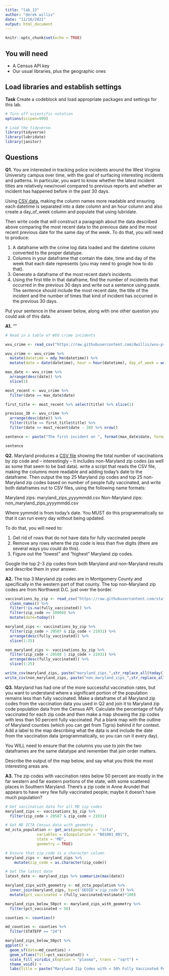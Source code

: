 ```yaml
---
title: "lab_12"
author: "derek willis"
date: "11/16/2021"
output: html_document
---
```


```r
knitr::opts_chunk$set(echo = TRUE)
```

## You will need

* A Census API key
* Our usual libraries, plus the geographic ones

## Load libraries and establish settings

**Task** Create a codeblock and load appropriate packages and settings for this lab.

```r
# Turn off scientific notation
options(scipen=999)

# Load the tidyverse.
library(tidyverse)
library(lubridate)
library(janitor)

```

## Questions

**Q1.** You are interested in tracking police incidents around the West Virginia University campus over time, with the goal of surfacing interesting incidents and patterns. In particular, you want to know whether the latest incident titles are relatively new/novel compared to previous reports and whether an incident has happened before in the past 30 days.

Using [CSV data](https://raw.githubusercontent.com/dwillis/wvu-projects/master/crime-log/crime_log.csv), making the column names more readable and ensuring each datetime is separated into a date column and an hour column and also create a day_of_week column and populate that using lubridate.

Then write code that will construct a paragraph about the data described above comparing the most recent data to the previous date and the most recent previous date for the same day of the week. To do that, you will need to produce:

1. A dataframe with the crime log data loaded and the datetime column converted to the proper datatype.
2. Columns in your dataframe that contain the date, time and day of the week that each date represents (you may need to google how to do that).
3. Generate a dataframe of the most recent date's incidents.
4. Using the first title in that dataframe, find the number of incidents that occurred in the previous 30 days and write out a sentence using paste. The sentence should include the most recent date, the title of the incident and the number of times that kind of incident has occurred in the previous 30 days.

Put your sentence in the answer below, along with one other question you could ask of this data.

**A1.** ""

```r

# Read in a table of WVU crime incidents

wvu_crime <- read_csv("https://raw.githubusercontent.com/dwillis/wvu-projects/master/crime-log/crime_log.csv") %>% clean_names()

wvu_crime <- wvu_crime %>%
  mutate(datetime = mdy_hm(datetime)) %>%
  mutate(date = date(datetime), hour = hour(datetime), day_of_week = wday(date))

max_date <- wvu_crime %>%
  arrange(desc(date)) %>%
  slice(1)

most_recent <- wvu_crime %>%
  filter(date == max_date$date)

first_title <- most_recent %>% select(title) %>% slice(1)

previous_30 <- wvu_crime %>%
  arrange(desc(date)) %>%
  filter(title == first_title$title) %>%
  filter(date >= most_recent$date - 30) %>% nrow()

sentence <- paste("The first incident on ", format(max_date$date, format="%B %d"), " was ", first_title$title, " and has occurred ", previous_30, " times in the past 30 days.", sep="")

sentence
```

**Q2.** Maryland produces a [CSV file](https://raw.githubusercontent.com/state-of-maryland/VaccineCSVs/master/Vax_ZIP_CODE_FirstSecondSingle_Totals_Raw.csv) showing the total number of vaccinations by zip code and -- interestingly -- it includes non-Maryland zip codes (as well as some that seem to be bad data). write a script that reads the CSV file, making the columns more readable and adding today's date to the dataframe. Then output the top 25 Maryland zip codes and top 25 non-Maryland zip codes based on number of people fully vaccinated, and write both dataframes out to CSV files, using the following name formats:

Maryland zips: maryland_zips_yyyymmdd.csv
Non-Maryland zips: non_maryland_zips_yyyymmdd.csv

Where yymmdd is from today's date. You MUST do this programmatically so that it can run every day without being updated.

To do that, you will need to:

1. Get rid of rows that do not have data for fully vaccinated people
2. Remove any rows where the zip code is less than five digits (there are several ways you could do this).
3. Figure out the "lowest" and "highest" Maryland zip codes.

Google the top 2-3 zip codes from both Maryland and non-Maryland results and describe them in your answer.

**A2.** The top 3 Maryland zip codes are in Montgomery County and specifically in the western part of that county. The top non-Maryland zip codes are from Northwest D.C. just over the border.

```r
vaccinations_by_zip <- read_csv("https://raw.githubusercontent.com/state-of-maryland/VaccineCSVs/master/Vax_ZIP_CODE_FirstSecondSingle_Totals_Raw.csv") %>%
  clean_names() %>%
  filter(!is.na(fully_vaccinated)) %>%
  filter(zip_code >= 10000) %>%
  mutate(date=today())

maryland_zips <- vaccinations_by_zip %>%
  filter(zip_code > 20587 & zip_code < 21931) %>%
  arrange(desc(fully_vaccinated)) %>%
  slice(1:25)

non_maryland_zips <- vaccinations_by_zip %>%
  filter(zip_code < 20588 | zip_code > 21931) %>%
  arrange(desc(fully_vaccinated)) %>%
  slice(1:25)

write_csv(maryland_zips, paste("maryland_zips_",str_replace_all(today(), "-", ""),".csv", sep=""))
write_csv(non_maryland_zips, paste("non_maryland_zips_",str_replace_all(today(), "-", ""),".csv", sep=""))
```

**Q3.** Maryland has had one of the more successful vaccination rates, but you want to understand where a significant portion of the population remains less than fully vaccinated. Make a dataframe of all Maryland zip codes from the vaccination data you used in Q2 and join it to Maryland zip code population data from the Census API. Calculate the percentage of fully vaccinated for each zip code and then make a map showing the zip codes with less than 50 percent fully vaccinated. Put a blank map with the outline of Maryland counties (which you can get from Tigris) behind it for context. Add a label to the map describing what the data is and include the date from the vaccination data (programmatically, so you can run it every day).

You WILL need to ensure that the columns you use to join the two dataframes are the same datatype and remember that join order matters.

Describe the output of the map below, and say what you think the most interesting areas are.

**A3.** The zip codes with vaccination rates below 50 percent are mostly in the far western and far eastern portions of the state, with some scattered places in Southern Maryland. There's a zip code in Anne Arundel that appears to have very few fully vaccinated people; maybe it doesn't have much population?

```r

# Get vaccination data for all MD zip codes
maryland_zips <- vaccinations_by_zip %>%
  filter(zip_code > 20587 & zip_code < 21931)

# Get MD ZCTA Census data with geometry
md_zcta_population <- get_acs(geography = "zcta",
              variables = c(population = "B01001_001"),
              state = "MD",
              geometry = TRUE)

# Ensure that zip_code is a character column
maryland_zips <- maryland_zips %>%
    mutate(zip_code = as.character(zip_code))

# Get the latest date
latest_date <- maryland_zips %>% summarize(max(date))

maryland_zips_with_geometry <- md_zcta_population %>%
  inner_join(maryland_zips, by=c('GEOID'='zip_code')) %>%
  mutate(pct_vaccinated = (fully_vaccinated/estimate)*100)

maryland_zips_below_50pct <- maryland_zips_with_geometry %>%
  filter(pct_vaccinated < 50)

counties <- counties()

md_counties <- counties %>%
  filter(STATEFP == "24")

maryland_zips_below_50pct %>%
ggplot() +
  geom_sf(data=md_counties) +
  geom_sf(aes(fill=pct_vaccinated)) +
  scale_fill_viridis_c(option = "plasma", trans = "sqrt") +
  theme_void() +
  labs(title = paste("Maryland Zip Codes with < 50% Fully Vaccinated Population as of ", latest_date[[1]], sep=""))
```
